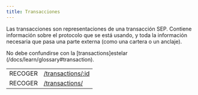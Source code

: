 ```yaml
---
title: Transacciones
---
```



Las transacciones son representaciones de una transacción SEP. Contiene información sobre el protocolo que se está usando, y toda la información necesaria que pasa una parte externa (como una cartera o un anclaje).

No debe confundirse con la [transactions]estelar (/docs/learn/glossary#transaction).

<EndpointsTable title="Endpoints">

|         |                                                 |
| ------- | ----------------------------------------------- |
| RECOGER | [/transactions/:id](../get-transaction.api.mdx) |
| RECOGER | [/transactions/](../get-transactions.api.mdx)   |

</EndpointsTable>
